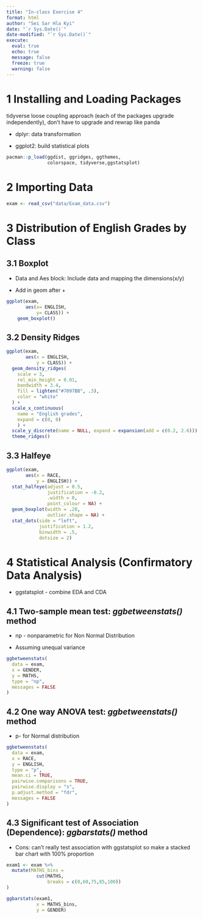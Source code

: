 ```yaml
---
title: "In-class Exercise 4"
format: html
author: "Sei Sar Hla Kyi"
date: "`r Sys.Date()`"
date-modified: "`r Sys.Date()`"
execute: 
  eval: true
  echo: true
  message: false
  freeze: true
  warning: false
---
```


# 1 Installing and Loading Packages

tidyverse loose coupling approach (each of the packages upgrade independently), don't have to upgrade and rewrap like panda

-   dplyr: data transformation

-   ggplot2: build statistical plots

```r
pacman::p_load(ggdist, ggridges, ggthemes,
               colorspace, tidyverse,ggstatsplot)
```

# 2 Importing Data

```r
exam <- read_csv("data/Exam_data.csv")
```

# 3 Distribution of English Grades by Class

## 3.1 Boxplot

-   Data and Aes block: Include data and mapping the dimensions(x/y)

-   Add in geom after +

```r
ggplot(exam,
       aes(x= ENGLISH,
           y= CLASS)) +
    geom_boxplot()
```

## 3.2 Density Ridges

```r
ggplot(exam, 
       aes(x = ENGLISH, 
           y = CLASS)) +
  geom_density_ridges(
    scale = 3,
    rel_min_height = 0.01,
    bandwidth = 3.4,
    fill = lighten("#7097BB", .3),
    color = "white"
  ) +
  scale_x_continuous(
    name = "English grades",
    expand = c(0, 0)
    ) +
  scale_y_discrete(name = NULL, expand = expansion(add = c(0.2, 2.6))) +
  theme_ridges()
```

## 3.3 Halfeye

```r
ggplot(exam, 
       aes(x = RACE, 
           y = ENGLISH)) +
  stat_halfeye(adjust = 0.5,
               justification = -0.2,
               .width = 0,
               point_colour = NA) +
  geom_boxplot(width = .20,
               outlier.shape = NA) +
  stat_dots(side = "left", 
            justification = 1.2, 
            binwidth = .5,
            dotsize = 2)
```

# 4 Statistical Analysis (Confirmatory Data Analysis)

-   ggstatsplot - combine EDA and CDA

## 4.1 Two-sample mean test: *ggbetweenstats()* method

-   np - nonparametric for Non Normal Distribution

-   Assuming unequal variance

```r
ggbetweenstats(
  data = exam,
  x = GENDER, 
  y = MATHS,
  type = "np",
  messages = FALSE
)
```

## 4.2 One way ANOVA test: *ggbetweenstats()* method

-   p- for Normal distribution

```r
ggbetweenstats(
  data = exam,
  x = RACE, 
  y = ENGLISH,
  type = "p",
  mean.ci = TRUE, 
  pairwise.comparisons = TRUE, 
  pairwise.display = "s",
  p.adjust.method = "fdr",
  messages = FALSE
)
```

## 4.3 Significant test of Association (Dependence): *ggbarstats()* method

-   Cons: can't really test association with ggstatsplot so make a stacked bar chart with 100% proportion

```r
exam1 <- exam %>% 
  mutate(MATHS_bins = 
           cut(MATHS, 
               breaks = c(0,60,75,85,100))
)
```

```r
ggbarstats(exam1, 
           x = MATHS_bins, 
           y = GENDER)
```
